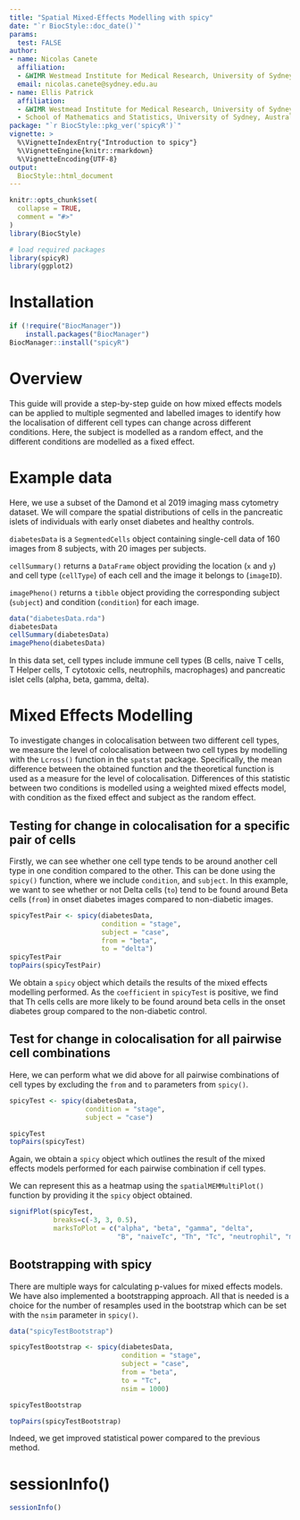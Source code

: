 ```yaml
---
title: "Spatial Mixed-Effects Modelling with spicy"
date: "`r BiocStyle::doc_date()`"
params:
  test: FALSE
author:
- name: Nicolas Canete
  affiliation:  
  - &WIMR Westmead Institute for Medical Research, University of Sydney, Australia
  email: nicolas.canete@sydney.edu.au
- name: Ellis Patrick
  affiliation:
  - &WIMR Westmead Institute for Medical Research, University of Sydney, Australia
  - School of Mathematics and Statistics, University of Sydney, Australia
package: "`r BiocStyle::pkg_ver('spicyR')`"
vignette: >
  %\VignetteIndexEntry{"Introduction to spicy"}
  %\VignetteEngine{knitr::rmarkdown}
  %\VignetteEncoding{UTF-8}
output: 
  BiocStyle::html_document
---
```


```r
knitr::opts_chunk$set(
  collapse = TRUE,
  comment = "#>"
)
library(BiocStyle)
```


```r
# load required packages
library(spicyR)
library(ggplot2)
```
 
# Installation

```r
if (!require("BiocManager"))
    install.packages("BiocManager")
BiocManager::install("spicyR")
```


# Overview
This guide will provide a step-by-step guide on how mixed effects models can be 
applied to multiple segmented and labelled images to identify how the 
localisation of different cell types can change across different conditions. 
Here, the subject is modelled as a random effect, and the different conditions 
are modelled as a fixed effect.

# Example data
Here, we use a subset of the Damond et al 2019 imaging mass cytometry dataset. We will compare 
the spatial distributions of cells in the pancreatic islets of individuals with early onset diabetes and healthy controls. 

`diabetesData` is a `SegmentedCells` object containing single-cell data of 160 images 
from 8 subjects, with 20 images per subjects.

`cellSummary()` returns a `DataFrame` object providing the location (`x` and `y`) 
and cell type (`cellType`) of each cell and the image it belongs to (`imageID`).

`imagePheno()` returns a `tibble` object providing the corresponding subject 
(`subject`) and condition (`condition`) for each image.

```r
data("diabetesData.rda")
diabetesData
cellSummary(diabetesData)
imagePheno(diabetesData)
```

In this data set, cell types include immune cell types (B cells, naive T cells,
T Helper cells, T cytotoxic cells, neutrophils, macrophages) and pancreatic islet
cells (alpha, beta, gamma, delta).

# Mixed Effects Modelling

To investigate changes in colocalisation between two different cell types, we 
measure the level of colocalisation between two cell types by modelling with the 
`Lcross()` function in the `spatstat` package. Specifically, the mean difference 
between the obtained function and the theoretical function is used as a measure
for the level of colocalisation. Differences of this statistic between two 
conditions is modelled using a weighted mixed effects model, with condition as 
the fixed effect and subject as the random effect.

## Testing for change in colocalisation for a specific pair of cells

Firstly, we can see whether one cell type tends to be around another cell type 
in one condition compared to the other. This can be done using the `spicy()` 
function, where we include `condition`, and `subject`. In this example, we want 
to see whether or not Delta cells (`to`) tend to be found around Beta cells (`from`)
in onset diabetes images compared to non-diabetic images.

```r
spicyTestPair <- spicy(diabetesData, 
                       condition = "stage", 
                       subject = "case", 
                       from = "beta", 
                       to = "delta")
spicyTestPair
topPairs(spicyTestPair)
```

We obtain a `spicy` object which details the results of the mixed effects 
modelling performed. As the `coefficient` in `spicyTest` is positive, we find 
that Th cells cells are more likely to be found around beta cells in the onset
diabetes group compared to the non-diabetic control.

## Test for change in colocalisation for all pairwise cell combinations

Here, we can perform what we did above for all pairwise combinations of cell 
types by excluding the `from` and `to` parameters from `spicy()`.

```r
spicyTest <- spicy(diabetesData, 
                   condition = "stage", 
                   subject = "case")
```


```r
spicyTest
topPairs(spicyTest)  
```

Again, we obtain a `spicy` object which outlines the result of the mixed effects 
models performed for each pairwise combination if cell types.

We can represent this as a heatmap using the `spatialMEMMultiPlot()` function by 
providing it the `spicy` object obtained.
```r
signifPlot(spicyTest, 
           breaks=c(-3, 3, 0.5),
           marksToPlot = c("alpha", "beta", "gamma", "delta", 
                           "B", "naiveTc", "Th", "Tc", "neutrophil", "macrophage"))
```

## Bootstrapping with spicy
There are multiple ways for calculating p-values for mixed effects models. We 
have also implemented a bootstrapping approach. All that is needed is a choice 
for the number of resamples used in the bootstrap which can be set with the 
`nsim` parameter in `spicy()`.

```r
data("spicyTestBootstrap")
```


```r
spicyTestBootstrap <- spicy(diabetesData, 
                            condition = "stage", 
                            subject = "case",
                            from = "beta",
                            to = "Tc",
                            nsim = 1000)
```

```r
spicyTestBootstrap

topPairs(spicyTestBootstrap)  
```
Indeed, we get improved statistical power compared to the previous method.


# sessionInfo()

```r
sessionInfo()
```

